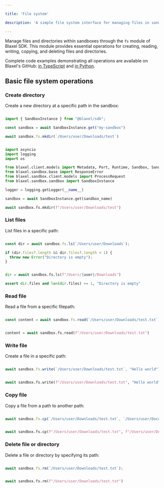 ```yaml
---

title: 'File system'

description: 'A simple file system interface for managing files in sandboxes.'

---
```


Manage files and directories within sandboxes through the `fs` module of Blaxel SDK. This module provides essential operations for creating, reading, writing, copying, and deleting files and directories.

<Tip>Complete code examples demonstrating all operations are available on Blaxel's GitHub: [in TypeScript](https://github.com/beamlit/sdk-typescript/blob/main/integrationtest/sandbox.ts) and [in Python](https://github.com/beamlit/sdk-python/blob/main/integrationtest/sandbox.py).</Tip>

## Basic file system operations

### Create directory

Create a new directory at a specific path in the sandbox:

<CodeGroup>

```typescript TypeScript {5}

import { SandboxInstance } from "@blaxel/sdk";

const sandbox = await SandboxInstance.get("my-sandbox")

await sandbox.fs.mkdir(`/Users/user/Downloads/test`)

```

```python Python {14}

import asyncio
import logging
import os

from blaxel.client.models import Metadata, Port, Runtime, Sandbox, SandboxSpec
from blaxel.sandbox.base import ResponseError
from blaxel.sandbox.client.models import ProcessRequest
from blaxel.sandbox.sandbox import SandboxInstance

logger = logging.getLogger(__name__)

sandbox = await SandboxInstance.get(sandbox_name)

await sandbox.fs.mkdir(f"/Users/user/Downloads/test")

```

</CodeGroup>

### List files

List files in a specific path:

<CodeGroup>

```typescript TypeScript {1}

const dir = await sandbox.fs.ls(`/Users/user/Downloads`);

if (dir.files?.length && dir.files?.length < 1) {
  throw new Error("Directory is empty");
}

```

```python Python {1}

dir = await sandbox.fs.ls(f"/Users/{user}/Downloads")

assert dir.files and len(dir.files) >= 1, "Directory is empty"

```

</CodeGroup>

### Read file

Read a file from a specific filepath:

<CodeGroup>

```typescript TypeScript

const content = await sandbox.fs.read(`/Users/user/Downloads/test.txt`)

```

```python Python

content = await sandbox.fs.read(f"/Users/user/Downloads/test.txt")

```

</CodeGroup>

### Write file

Create a file in a specific path:

<CodeGroup>

```typescript TypeScript

await sandbox.fs.write(`/Users/user/Downloads/test.txt`, "Hello world");

```

```python Python

await sandbox.fs.write(f"/Users/user/Downloads/test.txt", "Hello world")

```

</CodeGroup>

### Copy file

Copy a file from a path to another path:

<CodeGroup>

```typescript TypeScript

await sandbox.fs.cp(`/Users/user/Downloads/test.txt`, `/Users/user/Documents/private/test.txt`);

```

```python Python

await sandbox.fs.cp(f"/Users/user/Downloads/test.txt", f"/Users/user/Documents/private/test.txt")

```

</CodeGroup>

### Delete file or directory

Delete a file or directory by specifying its path:

<CodeGroup>

```typescript TypeScript

await sandbox.fs.rm(`/Users/user/Downloads/test.txt`);

```

```python Python

await sandbox.fs.rm(f"/Users/user/Downloads/test.txt")

```

</CodeGroup>